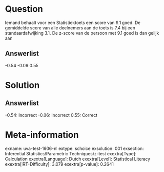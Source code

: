Question
========

Iemand behaalt voor een Statistiektoets een score van 9.1 goed. De
gemiddelde score van alle deelnemers aan de toets is 7.4 bij een
standaardafwijking 3.1. De z-score van de persoon met 9.1 goed is dan
gelijk aan

Answerlist
----------

-0.54
-0.06
0.55

Solution
========

Answerlist
----------

-0.54: Incorrect
-0.06: Incorrect
0.55: Correct

Meta-information
================
exname: uva-test-1606-nl
extype: schoice
exsolution: 001
exsection: Inferential Statistics/Parametric Techniques/z-test
exextra[Type]: Calculation
exextra[Language]: Dutch
exextra[Level]: Statistical Literacy
exextra[IRT-Difficulty]: 3.079
exextra[p-value]: 0.2641
